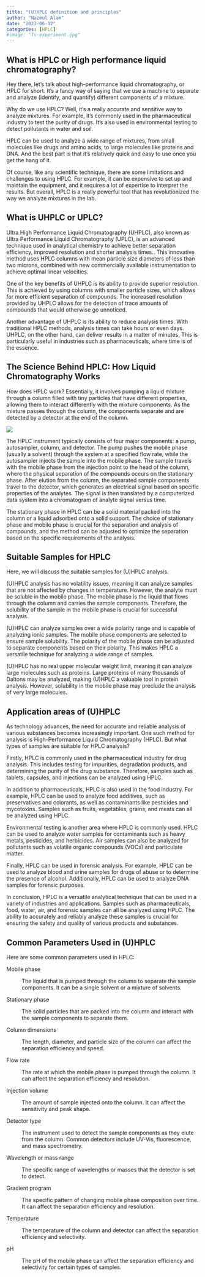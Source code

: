 ```yaml
---
title: "(U)HPLC definition and principles"
author: "Nazmul Alam"
date: "2023-06-12"
categories: [HPLC]
#image: "Ts-experiment.jpg"
---
```


## What is HPLC or High performance liquid chromatography?

Hey there, let's talk about high-performance liquid chromatography, or HPLC for short. It's a fancy way of saying that we use a machine to separate and analyze (identify, and quantify) different components of a mixture.

Why do we use HPLC? Well, it's a really accurate and sensitive way to analyze mixtures. For example, it's commonly used in the pharmaceutical industry to test the purity of drugs. It's also used in environmental testing to detect pollutants in water and soil.

HPLC can be used to analyze a wide range of mixtures, from small molecules like drugs and amino acids, to large molecules like proteins and DNA. And the best part is that it's relatively quick and easy to use once you get the hang of it.

Of course, like any scientific technique, there are some limitations and challenges to using HPLC. For example, it can be expensive to set up and maintain the equipment, and it requires a lot of expertise to interpret the results. But overall, HPLC is a really powerful tool that has revolutionized the way we analyze mixtures in the lab.

## What is UHPLC or UPLC?

Ultra High Performance Liquid Chromatography (UHPLC), also known as Ultra Performance Liquid Chromatography (UPLC), is an advanced technique used in analytical chemistry to achieve better separation efficiency, improved resolution and shorter analysis times.. This innovative method uses HPLC columns with mean particle size diameters of less than two microns, combined with new commercially available instrumentation to achieve optimal linear velocities.

One of the key benefits of UHPLC is its ability to provide superior resolution. This is achieved by using columns with smaller particle sizes, which allows for more efficient separation of compounds. The increased resolution provided by UHPLC allows for the detection of trace amounts of compounds that would otherwise go unnoticed.

Another advantage of UHPLC is its ability to reduce analysis times. With traditional HPLC methods, analysis times can take hours or even days. UHPLC, on the other hand, can deliver results in a matter of minutes. This is particularly useful in industries such as pharmaceuticals, where time is of the essence.

## The Science Behind HPLC: How Liquid Chromatography Works

How does HPLC work? Essentially, it involves pumping a liquid mixture through a column filled with tiny particles that have different properties, allowing them to interact differently with the mixture components. As the mixture passes through the column, the components separate and are detected by a detector at the end of the column.

![](hplc-components.png)

The HPLC instrument typically consists of four major components: a pump, autosampler, column, and detector. The pump pushes the mobile phase (usually a solvent) through the system at a specified flow rate, while the autosampler injects the sample into the mobile phase. The sample travels with the mobile phase from the injection point to the head of the column, where the physical separation of the compounds occurs on the stationary phase. After elution from the column, the separated sample components travel to the detector, which generates an electrical signal based on specific properties of the analytes. The signal is then translated by a computerized data system into a chromatogram of analyte signal versus time.

The stationary phase in HPLC can be a solid material packed into the column or a liquid adsorbed onto a solid support. The choice of stationary phase and mobile phase is crucial for the separation and analysis of compounds, and the method can be adjusted to optimize the separation based on the specific requirements of the analysis.

## Suitable Samples for HPLC

Here, we will discuss the suitable samples for (U)HPLC analysis.

(U)HPLC analysis has no volatility issues, meaning it can analyze samples that are not affected by changes in temperature. However, the analyte must be soluble in the mobile phase. The mobile phase is the liquid that flows through the column and carries the sample components. Therefore, the solubility of the sample in the mobile phase is crucial for successful analysis.

(U)HPLC can analyze samples over a wide polarity range and is capable of analyzing ionic samples. The mobile phase components are selected to ensure sample solubility. The polarity of the mobile phase can be adjusted to separate components based on their polarity. This makes HPLC a versatile technique for analyzing a wide range of samples.

(U)HPLC has no real upper molecular weight limit, meaning it can analyze large molecules such as proteins. Large proteins of many thousands of Daltons may be analyzed, making (U)HPLC a valuable tool in protein analysis. However, solubility in the mobile phase may preclude the analysis of very large molecules.

## Application areas of (U)HPLC

As technology advances, the need for accurate and reliable analysis of various substances becomes increasingly important. One such method for analysis is High-Performance Liquid Chromatography (HPLC). But what types of samples are suitable for HPLC analysis?

Firstly, HPLC is commonly used in the pharmaceutical industry for drug analysis. This includes testing for impurities, degradation products, and determining the purity of the drug substance. Therefore, samples such as tablets, capsules, and injections can be analyzed using HPLC.

In addition to pharmaceuticals, HPLC is also used in the food industry. For example, HPLC can be used to analyze food additives, such as preservatives and colorants, as well as contaminants like pesticides and mycotoxins. Samples such as fruits, vegetables, grains, and meats can all be analyzed using HPLC.

Environmental testing is another area where HPLC is commonly used. HPLC can be used to analyze water samples for contaminants such as heavy metals, pesticides, and herbicides. Air samples can also be analyzed for pollutants such as volatile organic compounds (VOCs) and particulate matter.

Finally, HPLC can be used in forensic analysis. For example, HPLC can be used to analyze blood and urine samples for drugs of abuse or to determine the presence of alcohol. Additionally, HPLC can be used to analyze DNA samples for forensic purposes.

In conclusion, HPLC is a versatile analytical technique that can be used in a variety of industries and applications. Samples such as pharmaceuticals, food, water, air, and forensic samples can all be analyzed using HPLC. The ability to accurately and reliably analyze these samples is crucial for ensuring the safety and quality of various products and substances.

## Common Parameters Used in (U)HPLC

Here are some common parameters used in HPLC:

Mobile phase

:   The liquid that is pumped through the column to separate the sample components. It can be a single solvent or a mixture of solvents.

Stationary phase

:   The solid particles that are packed into the column and interact with the sample components to separate them.

Column dimensions

:   The length, diameter, and particle size of the column can affect the separation efficiency and speed.

Flow rate

:   The rate at which the mobile phase is pumped through the column. It can affect the separation efficiency and resolution.

Injection volume

:   The amount of sample injected onto the column. It can affect the sensitivity and peak shape.

Detector type

:   The instrument used to detect the sample components as they elute from the column. Common detectors include UV-Vis, fluorescence, and mass spectrometry.

Wavelength or mass range

:   The specific range of wavelengths or masses that the detector is set to detect.

Gradient program

:   The specific pattern of changing mobile phase composition over time. It can affect the separation efficiency and resolution.

Temperature

:   The temperature of the column and detector can affect the separation efficiency and selectivity.

pH

:   The pH of the mobile phase can affect the separation efficiency and selectivity for certain types of samples.
